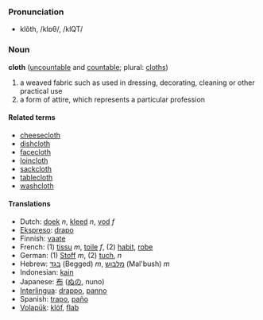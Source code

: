 === Pronunciation ===
*klŏth, /klɒθ/, /klQT/

=== Noun ===
'''cloth''' ([[uncountable]] and [[countable]]; plural: [[cloths]])

# a weaved fabric such as used in dressing, decorating, cleaning or other practical use
# a form of attire, which represents a particular profession

==== Related terms ====
*[[cheesecloth]]
*[[dishcloth]]
*[[facecloth]]
*[[loincloth]]
*[[sackcloth]]
*[[tablecloth]]
*[[washcloth]]

==== Translations ====
*Dutch: [[doek]] ''n'', [[kleed]] ''n'', [[vod]] ''f''
*[[Ekspreso]]: [[drapo]]
*Finnish: [[vaate]]
*French: (1) [[tissu]] ''m'', [[toile]] ''f'', (2) [[habit]], [[robe]]
*German: (1) [[Stoff]] ''m'', (2) [[tuch]], ''n''
*Hebrew: [[בגד]] (Begged) ''m'', [[מלבוש]] (Mal'bush) ''m''
*Indonesian: [[kain]]
*Japanese: [[布]] ([[ぬの]], nuno)
*[[Interlingua]]: [[drappo]], [[panno]]
*Spanish: [[trapo]], [[paño]]
*[[Volapük]]: [[klöf]], [[flab]]